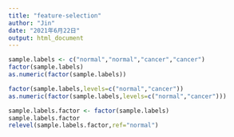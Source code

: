 ```yaml
---
title: "feature-selection"
author: "Jin"
date: "2021年6月22日"
output: html_document
---
```



```R
sample.labels <- c("normal","normal","cancer","cancer")
factor(sample.labels)
as.numeric(factor(sample.labels))
```

```R
factor(sample.labels,levels=c("normal","cancer"))
as.numeric(factor(sample.labels,levels=c("normal","cancer")))
```


```R
sample.labels.factor <- factor(sample.labels)
sample.labels.factor
relevel(sample.labels.factor,ref="normal")
```